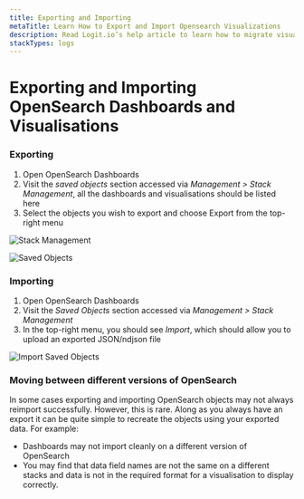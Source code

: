 ```yaml
---
title: Exporting and Importing
metaTitle: Learn How to Export and Import Opensearch Visualizations
description: Read Logit.io’s help article to learn how to migrate visualisations and dashboards from one stack to another stack.
stackTypes: logs
---
```


# Exporting and Importing OpenSearch Dashboards and Visualisations

### Exporting

1. Open OpenSearch Dashboards
2. Visit the _saved objects_ section accessed via _Management > Stack Management_, all the dashboards and visualisations should be listed here
3. Select the objects you wish to export and choose Export from the top-right menu

![Stack Management](@/images/help/log-management/storage/stack-management.png)

![Saved Objects](@/images/help/log-management/storage/saved-objects.png)

### Importing

1. Open OpenSearch Dashboards
2. Visit the _Saved Objects_ section accessed via _Management > Stack Management_
3. In the top-right menu, you should see _Import_, which should allow you to upload an exported JSON/ndjson file

![Import Saved Objects](@/images/help/log-management/storage/import-saved-objects.png)

### Moving between different versions of OpenSearch

In some cases exporting and importing OpenSearch objects may not always reimport successfully.
However, this is rare. Along as you always have an export it can be quite
simple to recreate the objects using your exported data. For example:

- Dashboards may not import cleanly on a different version of OpenSearch
- You may find that data field names are not the same on a different stacks and data is not in the required format for a visualisation to display correctly.
